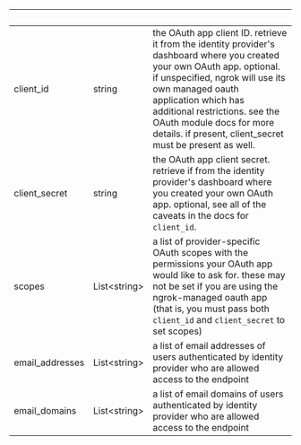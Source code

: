| &nbsp;          | &nbsp;             | &nbsp;                                                                                                                                                                                                                                                                                                                         |
| --------------- | ------------------ | ------------------------------------------------------------------------------------------------------------------------------------------------------------------------------------------------------------------------------------------------------------------------------------------------------------------------------ |
| client_id       | string             | the OAuth app client ID. retrieve it from the identity provider's dashboard where you created your own OAuth app. optional. if unspecified, ngrok will use its own managed oauth application which has additional restrictions. see the OAuth module docs for more details. if present, client_secret must be present as well. |
| client_secret   | string             | the OAuth app client secret. retrieve if from the identity provider's dashboard where you created your own OAuth app. optional, see all of the caveats in the docs for `client_id`.                                                                                                                                            |
| scopes          | List&lt;string&gt; | a list of provider-specific OAuth scopes with the permissions your OAuth app would like to ask for. these may not be set if you are using the ngrok-managed oauth app (that is, you must pass both `client_id` and `client_secret` to set scopes)                                                                              |
| email_addresses | List&lt;string&gt; | a list of email addresses of users authenticated by identity provider who are allowed access to the endpoint                                                                                                                                                                                                                   |
| email_domains   | List&lt;string&gt; | a list of email domains of users authenticated by identity provider who are allowed access to the endpoint                                                                                                                                                                                                                     |
